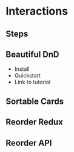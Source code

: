 # Interactions

## Steps
## Beautiful DnD 
* Install 
* Quickstart 
* Link to tutorial 

## Sortable Cards 
## Reorder Redux  
## Reorder API  